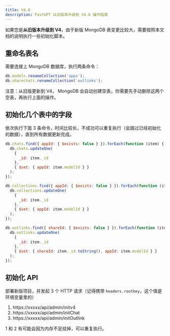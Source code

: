 ```yaml
---
title: V4.0
description: FastGPT 从旧版本升级到 V4.0 操作指南
---
```



如果您是**从旧版本升级到 V4**，由于新版 MongoDB 表变更比较大，需要按照本文档的说明执行一些初始化脚本。

## 重命名表名

需要连接上 MongoDB 数据库，执行两条命令：

```js
db.models.renameCollection('apps');
db.sharechats.renameCollection('outlinks');
```

<Alert context="warning">
  注意：从旧版更新到 V4， MongoDB 会自动创建空表，你需要先手动删除这两个空表，再执行上面的操作。
</Alert>

## 初始化几个表中的字段

依次执行下面 3 条命令，时间比较长，不成功可以重复执行（会跳过已经初始化的数据），直到所有数据更新完成。

```js
db.chats.find({ appId: { $exists: false } }).forEach(function (item) {
  db.chats.updateOne(
    {
      _id: item._id
    },
    { $set: { appId: item.modelId } }
  );
});

db.collections.find({ appId: { $exists: false } }).forEach(function (item) {
  db.collections.updateOne(
    {
      _id: item._id
    },
    { $set: { appId: item.modelId } }
  );
});

db.outlinks.find({ shareId: { $exists: false } }).forEach(function (item) {
  db.outlinks.updateOne(
    {
      _id: item._id
    },
    { $set: { shareId: item._id.toString(), appId: item.modelId } }
  );
});
```

## 初始化 API

部署新版项目，并发起 3 个 HTTP 请求（记得携带 `headers.rootkey`，这个值是环境变量里的）

1. https://xxxxx/api/admin/initv4
2. https://xxxxx/api/admin/initChat
3. https://xxxxx/api/admin/initOutlink

1 和 2 有可能会因为内存不足挂掉，可以重复执行。
